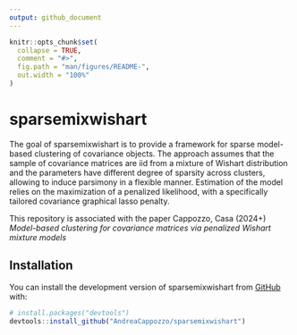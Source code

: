 ```yaml
---
output: github_document
---
```


<!-- README.md is generated from README.Rmd. Please edit that file -->

```r
knitr::opts_chunk$set(
  collapse = TRUE,
  comment = "#>",
  fig.path = "man/figures/README-",
  out.width = "100%"
)
```

# sparsemixwishart

The goal of sparsemixwishart is to provide a framework for sparse model-based clustering of covariance objects. The approach assumes that the sample of covariance matrices are iid from a mixture of Wishart distribution and the parameters have different degree of sparsity across clusters, allowing to induce parsimony in a flexible manner. Estimation of the model relies on the maximization of a penalized likelihood, with a specifically tailored covariance graphical lasso penalty. 

This repository is associated with the paper Cappozzo, Casa (2024+) *Model-based clustering for covariance matrices via penalized Wishart mixture models*
<!-- [FIXME arxiv link](FIXME_arxiv_link) -->

## Installation

You can install the development version of sparsemixwishart from [GitHub](https://github.com/) with:

``` r
# install.packages("devtools")
devtools::install_github("AndreaCappozzo/sparsemixwishart")
```
